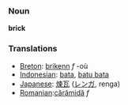 === Noun ===
'''brick'''

=== Translations ===
*[[Breton]]: [[brikenn]] ''f'' -où
*[[Indonesian]]: [[bata]], [[batu bata]]
*[[Japanese]]: [[煉瓦]] ([[レンガ]], renga)
*[[Romanian]]:[[cărămidă]] ''f''